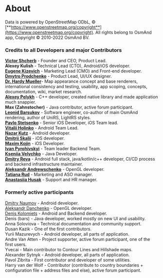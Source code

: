 # About
Data is powered by OpenStreetMap ODbL, &#169; [**https://www.openstreetmap.org/copyright**](https://www.openstreetmap.org/copyright).
All rights belong to OsmAnd app, Copyright &#169; 2010-2022 OsmAnd BV.

### Credits to all Developers and major Contributors
[**Victor Shcherb**](https://github.com/vshcherb) - Founder and CEO, Product Lead.  
**Alexey Kulish** - Technical Lead (CTO), Android/iOS developer.  
[**Eugene Kizevich**](http://github.com/EugeneZmeuk) - Marketing Lead (CMO) and Front-end developer.  
[**Dmytro Prodchenko**](https://github.com/dmpr0) - Product Lead, UI/UX designer.  
[**Dr. Hardy Mueller**](https://github.com/sonora)- Map appearance concept and base renderers, international consistency and testing, usability, app scoping, concepts, documentation, wiki, market research.  
[**Alexey Pelykh**](https://github.com/alexey-pelykh) - C++ developer, created native library and made application much snappier.  
**Max (Zahnstocher)** - Java contributor, active forum participant.  
[**Leonid Barsukov**](https://github.com/xmd5a2) - Software engineer, co-author of main OsmAnd rendering, author of UniRS, LightRS styles.  
[**Pavlo Stetsenko**](https://github.com/PaulStets) - Senior iOS Developer, iOS Team lead.  
[**Vitalii Holinko**](https://github.com/Chumva) - Android Team Lead.   
[**Nazar Kutz**](https://github.com/nazar-kutz) - Android developer.  
[**Dmitrii Skalii**](https://github.com/Skalii) - iOS developer.  
[**Maxim Kojin**](https://github.com/nnngrach) - iOS Developer.  
[**Ivan Pyrohivskyi**](https://github.com/ivanPyrohivskyi) - Team leader Backend Team.  
[**Kseniia Velychko**](https://github.com/alisa911) - Java Developer.  
[**Dmitry Reva**](https://github.com/Dima-1) - Android full stack, java/kotlin/c++ developer, CI/CD process and backend infrastructure maintainer.  
[**Aleksandr Andrewschenko**](https://github.com/Andrewschenko) - OpenGL developer.  
[**Tatiana Rud**](https://github.com/TatianaRud) - Marketing and ASO manager.  
[**Anastasiia Husak**](https://github.com/anastasiia936) - Support and HR manager.  


### Formerly active participants
[Dmitry Naumov](https://github.com/cepprice) - Android developer.  
[Aleksandr Danchenko](https://github.com/StarQuasar) - OpenGL developer.  
[Denis Kolomiets](https://github.com/MadWasp79) - Android and Backend developer.  
Denis (bars) - Java developer, worked mostly on new UI and usability.  
Anna Soloviova - Technical documentation and community support.  
Dusan Kazik - One of the first contributors.  
Yurii Mazurevych - Android developer, all parts of application.  
Andre Van Atten - Project supporter, active forum participant, one of the first users.  
Yvecai - Main contributor to Contour Lines and Hillshade maps.  
Alexander Sytnyk - Android developer, all parts of application.  
Pavol Zibrita - First contributor and developer of some utilities.  
Harry van der Wolf - Contributor (contribute to country boundaries + configuration file + address files and else), active forum participant.  
